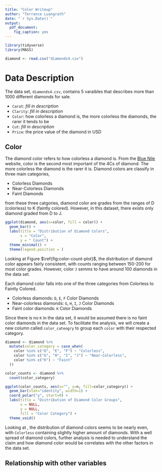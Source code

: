 ```yaml
---
title: "Color Writeup"
author: "Terrance Luangrath"
date: "`r Sys.Date()`"
output: 
  pdf_document:
    fig_caption: yes
---
```


```r
library(tidyverse)
library(MASS)

diamond <- read.csv("diamonds4.csv")
```

# Data Description

The data set, `diamonds4.csv`, contains 5 varaibles that describes more than 1000 different diamonds for sale. 

- `Carat`: *fill in description*
- `Clarity`: *fill in description*
- `Color`: how colorless a diamond is, the more colorless the diamonds, the rarer it tends to be
- `Cut`: *fill in description*
- `Price`: the price value of the diamond in USD


## Color

The diamond color refers to how colorless a diamond is. From the [Blue Nile](https://www.bluenile.com/education/diamonds) website, color is the second most important of the 4Cs of diamond. The more colorless the diamond is the rarer it is. Diamond colors are classify in three main categories, 

- Colorless Diamonds
- Near-Colorless Diamonds
- Faint Diamonds

from these three catgories, diamond color are grades from the ranges of D (colorless) to K (faintly colored). However, in this dataset, there exists only diamond graded from D to J.

```r
ggplot(diamond, aes(x=color, fill = color)) +
  geom_bar() +
  labs(title = "Distribution of Diamond Colors",
       x = "Color",
       y = " Count") +
  theme_minimal() +
  theme(legend.position = )
```

Looking at Figure $\ref{fig:color-count-plot}$, the distribution of diamond color appears fairly consistent, with counts ranging between 150-200 for most color grades. However, color `J` semms to have around 100 diamonds in the data set. 

Each diamond color falls into one of the three categories from Colorless to Faintly Colored. 

- Colorless diamonds: `D`, `E`, `F` Color Diamonds
- Near-colorless diamonds: `G`, `H`, `I`, `J` Color Diamonds
- Faint color diamonds: `K` Color Diamonds

Since there is no `K` in the data set, it would be assumed there is no faint color diamonds in the data set. To facilitate the analysis, we will create a new column called `color_cateogry` to group each `color` with their respected category. 


```r

diamond <- diamond %>%
  mutate(color_category = case_when(
    color %in% c("D", "E", "F") ~ "Colorless",
    color %in% c("G", "H", "I", "J") ~ "Near-Colorless",
    color %in% c("K") ~ "Faint"
  ))

color_counts <- diamond %>%
  count(color_category)

ggplot(color_counts, aes(x="", y=n, fill=color_category)) + 
  geom_bar(stat="identity", width=1) + 
  coord_polar("y", start=0) + 
  labs(title = "Distribution of Diamond Color Groups",
       x = NULL,
       y = NULL,
       fill = "Color Category") + 
  theme_void()

```

Looking at \ref{fig:color-category-pie-chart}, the distribution of diamond colors seems to be nearly even, with `Colorless` containing slightly higher amount of diamonds. With a well spread of diamond colors, further analysis is needed to understand the claim and how diamond color would be correlates with the other factors in the data set.



## Relationship with other variables


